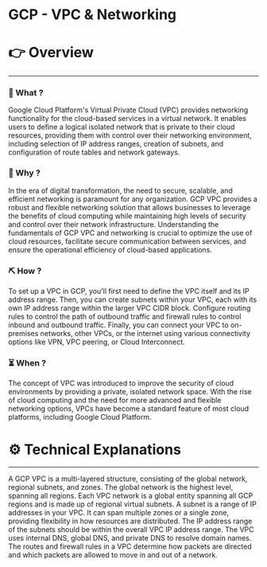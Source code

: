 # GCP - VPC & Networking


# 👉 Overview

---

### 👀 What ?

Google Cloud Platform's Virtual Private Cloud (VPC) provides networking functionality for the cloud-based services in a virtual network. It enables users to define a logical isolated network that is private to their cloud resources, providing them with control over their networking environment, including selection of IP address ranges, creation of subnets, and configuration of route tables and network gateways.


### 🧐 Why ?

In the era of digital transformation, the need to secure, scalable, and efficient networking is paramount for any organization. GCP VPC provides a robust and flexible networking solution that allows businesses to leverage the benefits of cloud computing while maintaining high levels of security and control over their network infrastructure. Understanding the fundamentals of GCP VPC and networking is crucial to optimize the use of cloud resources, facilitate secure communication between services, and ensure the operational efficiency of cloud-based applications.


### ⛏️ How ?

To set up a VPC in GCP, you'll first need to define the VPC itself and its IP address range. Then, you can create subnets within your VPC, each with its own IP address range within the larger VPC CIDR block. Configure routing rules to control the path of outbound traffic and firewall rules to control inbound and outbound traffic. Finally, you can connect your VPC to on-premises networks, other VPCs, or the internet using various connectivity options like VPN, VPC peering, or Cloud Interconnect.


### ⏳ When ?

The concept of VPC was introduced to improve the security of cloud environments by providing a private, isolated network space. With the rise of cloud computing and the need for more advanced and flexible networking options, VPCs have become a standard feature of most cloud platforms, including Google Cloud Platform.


# ⚙️ Technical Explanations

---

A GCP VPC is a multi-layered structure, consisting of the global network, regional subnets, and zones. The global network is the highest level, spanning all regions. Each VPC network is a global entity spanning all GCP regions and is made up of regional virtual subnets. A subnet is a range of IP addresses in your VPC. It can span multiple zones or a single zone, providing flexibility in how resources are distributed. The IP address range of the subnets should be within the overall VPC IP address range. The VPC uses internal DNS, global DNS, and private DNS to resolve domain names. The routes and firewall rules in a VPC determine how packets are directed and which packets are allowed to move in and out of a network.
